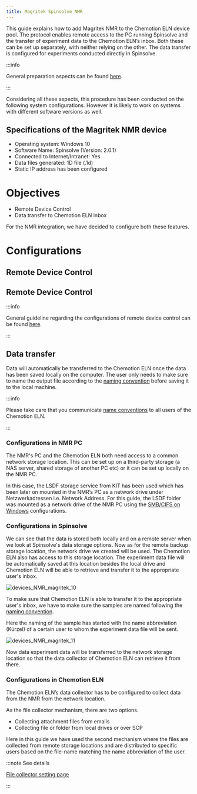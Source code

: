 ```yaml
---
title: Magritek Spinsolve NMR
---
```


This guide explains how to add Magritek NMR to the Chemotion ELN device pool. The protocol enables remote access to the
PC running Spinsolve and the transfer of experiment data to the Chemotion ELN’s inbox. Both these can be set up
separately, with neither relying on the other. The data transfer is configured for experiments conducted directly in
Spinsolve.

:::info

General preparation aspects can be found [here](../../devices#general-preparation-aspects).

:::

Considering all these aspects, this procedure has been conducted on the following system configurations. However it is
likely to work on systems with different software versions as well.

## Specifications of the Magritek NMR device

- Operating system: Windows 10
- Software Name: Spinsolve (Version: 2.0.1)
- Connected to Internet/Intranet: Yes
- Data files generated: 1D file (.1d)
- Static IP address has been configured

# Objectives

- Remote Device Control
- Data transfer to Chemotion ELN inbox

For the NMR integration, we have decided to configure both these features.

# Configurations

## Remote Device Control

## Remote Device Control

:::info

General guideline regarding the configurations of remote device control can be found [here](../configurations/remote_control).

:::

## Data transfer

Data will automatically be transferred to the Chemotion ELN once the data has been saved locally on the computer. The
user only needs to make sure to name the output file according to the [naming convention](../../devices#name-conventions)
before saving it to the local machine.

:::info

Please take care that you communicate [name conventions](../../devices#name-conventions) to all users of the Chemotion ELN.

:::

### Configurations in NMR PC

The NMR's PC and the Chemotion ELN both need access to a common network storage location. This can be set up on a
third-party storage (a NAS server, shared storage of another PC etc) or it can be set up locally on the NMR PC.

In this case, the LSDF storage service from KIT has been used which has been later on mounted in the NMR’s PC as a
network drive under Netzwerkadressen i.e. Network Address. For this guide, the LSDF folder was mounted as a network
drive of the NMR PC using the [SMB/CIFS on Windows](https://wiki.scc.kit.edu/lsdf/index.php/LSDF_Online_Storage:_SMB_/_CIFS#Using_SMB.2FCIFS_on_Windows)
configurations.

### Configurations in Spinsolve

We can see that the data is stored both locally and on a remote server when we look at Spinsolve's data storage options.
Now as for the remote backup storage location, the network drive we created will be used. The Chemotion ELN also has
access to this storage location. The experiment data file will be automatically saved at this location besides the local
drive and Chemotion ELN will be able to retrieve and transfer it to the appropriate user's inbox.

![devices_NMR_magritek_10](/img/nmr_magritek/devices_nmr_magritek_10.png)

To make sure that Chemotion ELN is able to transfer it to the appropriate user's inbox, we have to make sure the samples are named following the [naming convention](../../devices#name-conventions).

Here the naming of the sample has started with the name abbreviation (Kürzel) of a certain user to whom the experiment data file will be sent.

![devices_NMR_magritek_11](/img/nmr_magritek/devices_nmr_magritek_11.png)

Now data experiment data will be transferred to the network storage location so that the data collector of Chemotion ELN can retrieve it from there.

### Configurations in Chemotion ELN

The Chemotion ELN’s data collector has to be configured to collect data from the NMR from the network location.

As the file collector mechanism, there are two options.

- Collecting attachment files from emails
- Collecting file or folder from local drives or over SCP

Here in this guide we have used the second mechanism where the files are collected from remote storage locations and are
distributed to specific users based on the file-name matching the name abbreviation of the user.

:::note See details

[File collector setting page](../../install_configure/configuration#file-collection)

:::
